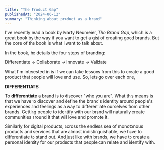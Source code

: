 ---
title: "The Product Gap"
publishedAt: "2024-06-12"
summary: "Thinking about product as a brand"
---

I've recently read a book by Marty Neumeier, _The Brand Gap_, which is a great book by the way if you want to get a gist of creating good brands. But the core of the book is what I want to talk about.

In the book, he details the four steps of branding:

Differentiate -> Collaborate -> Innovate -> Validate

What I'm interested in is if we can take lessons from this to create a good product that people will love and use. So, lets go over each one,

**DIFFERENTIATE:**

To **differentiate** a brand is to discover "who you are". What this means is that we have to discover and define the brand's identity around people's experiences and feelings as a way to differentiate ourselves from other brands. Getting people to identify with our brand will naturally create communities around it that will love and promote it.

Similarly for digital products, across the endless sea of monotonous products and services that are almost indistinguishable, we have to differentiate to stand out. And just like with brands, we have to create a personal identity for our products that people can relate and identify with.
